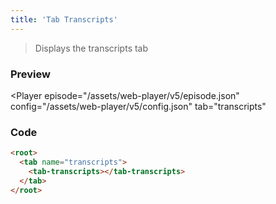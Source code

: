 ```yaml
---
title: 'Tab Transcripts'
---
```



> Displays the transcripts tab

### Preview

<Player
  episode="/assets/web-player/v5/episode.json"
  config="/assets/web-player/v5/config.json"
  tab="transcripts"
>
  <root>
    <tab name="transcripts">
      <tab-transcripts></tab-transcripts>
    </tab>
  </root>
</Player>

### Code

```html
<root>
  <tab name="transcripts">
    <tab-transcripts></tab-transcripts>
  </tab>
</root>
```
